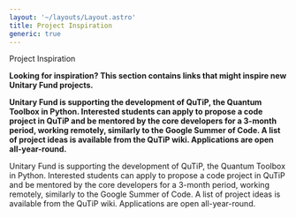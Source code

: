 ```yaml
---
layout: '~/layouts/Layout.astro'
title: Project Inspiration
generic: true
---
```



<ContentPageIntro onlyTitle reducedSpacingBelow>
  Project Inspiration
</ContentPageIntro>

**Looking for inspiration? This section contains links that might inspire new Unitary Fund projects.**

**Unitary Fund is supporting the development of QuTiP, the Quantum Toolbox in Python. Interested students can apply to propose a code project in QuTiP and be mentored by the core developers for a 3-month period, working remotely, similarly to the Google Summer of Code. A list of project ideas is available from the QuTiP wiki. Applications are open all-year-round.**

Unitary Fund is supporting the development of QuTiP, the Quantum Toolbox in Python. Interested students can apply to propose a code project in QuTiP and be mentored by the core developers for a 3-month period, working remotely, similarly to the Google Summer of Code. A list of project ideas is available from the QuTiP wiki. Applications are open all-year-round.
